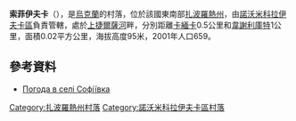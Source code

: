{{coord|48|2|4|N|35|57|29|E|scale:100000|display=title}}

'''索菲伊夫卡'''（{{lang-uk|Софіївка}}），是[[烏克蘭|烏克蘭]]的村落，位於該國東南部[[扎波羅熱州|扎波羅熱州]]，由[[諾沃米科拉伊夫卡區|諾沃米科拉伊夫卡區]]負責管轄，處於[[上捷爾薩河|上捷爾薩河]]畔，分別距離[[卡緬卡_(諾沃米科拉伊夫卡區)|卡緬卡]]0.5公里和[[韋謝利庫特_(瓦西利基夫卡區)|韋謝利庫特]]1公里，面積0.02平方公里，海拔高度95米，2001年人口659。

==參考資料==
* [http://weather.in.ua/ua/zaporozhskaja/24664 Погода в селі Софіївка] {{Wayback|url=http://weather.in.ua/ua/zaporozhskaja/24664 |date=20111220044517 }}

[[Category:扎波羅熱州村落|Category:扎波羅熱州村落]]
[[Category:諾沃米科拉伊夫卡區村落|Category:諾沃米科拉伊夫卡區村落]]


{{Zaporizhia-geo-stub}}